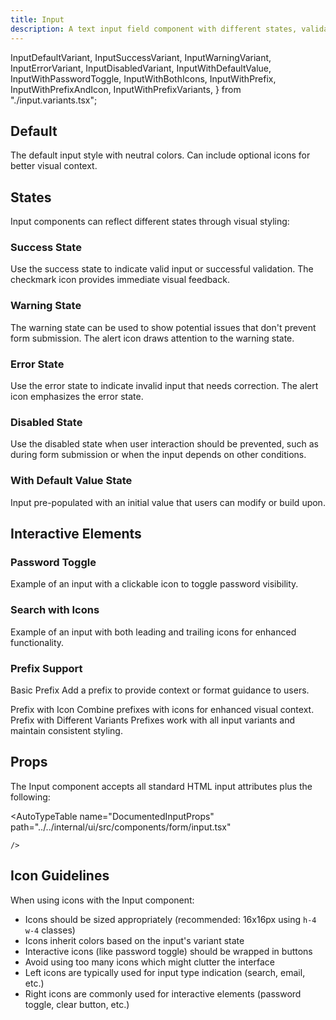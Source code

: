```yaml
---
title: Input
description: A text input field component with different states, validations, and icon support.
---
```


  InputDefaultVariant,
  InputSuccessVariant,
  InputWarningVariant,
  InputErrorVariant,
  InputDisabledVariant,
  InputWithDefaultValue,
  InputWithPasswordToggle,
  InputWithBothIcons,
  InputWithPrefix,
  InputWithPrefixAndIcon,
  InputWithPrefixVariants,
} from "./input.variants.tsx";

## Default

The default input style with neutral colors. Can include optional icons for better visual context.

<InputDefaultVariant />

## States

Input components can reflect different states through visual styling:

### Success State

Use the success state to indicate valid input or successful validation. The checkmark icon provides immediate visual feedback.

<InputSuccessVariant />

### Warning State

The warning state can be used to show potential issues that don't prevent form submission. The alert icon draws attention to the warning state.

<InputWarningVariant />

### Error State

Use the error state to indicate invalid input that needs correction. The alert icon emphasizes the error state.

<InputErrorVariant />

### Disabled State

Use the disabled state when user interaction should be prevented, such as during form submission or when the input depends on other conditions.

<InputDisabledVariant />

### With Default Value State

Input pre-populated with an initial value that users can modify or build upon.

<InputWithDefaultValue />

## Interactive Elements

### Password Toggle

Example of an input with a clickable icon to toggle password visibility.

<InputWithPasswordToggle />

### Search with Icons

Example of an input with both leading and trailing icons for enhanced functionality.

<InputWithBothIcons />

### Prefix Support

Basic Prefix
Add a prefix to provide context or format guidance to users.

<InputWithPrefix />
Prefix with Icon Combine prefixes with icons for enhanced visual context.

<InputWithPrefixAndIcon />
Prefix with Different Variants Prefixes work with all input variants and maintain
consistent styling.

<InputWithPrefixVariants />

## Props

The Input component accepts all standard HTML input attributes plus the following:

  <AutoTypeTable
      name="DocumentedInputProps"
      path="../../internal/ui/src/components/form/input.tsx"

    />

## Icon Guidelines

When using icons with the Input component:

- Icons should be sized appropriately (recommended: 16x16px using `h-4 w-4` classes)
- Icons inherit colors based on the input's variant state
- Interactive icons (like password toggle) should be wrapped in buttons
- Avoid using too many icons which might clutter the interface
- Left icons are typically used for input type indication (search, email, etc.)
- Right icons are commonly used for interactive elements (password toggle, clear button, etc.)
